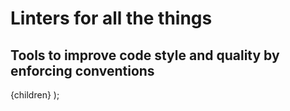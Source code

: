
# Linters for all the things

## Tools to improve code style and quality by enforcing conventions

  <Layout>{children}</Layout>
);
